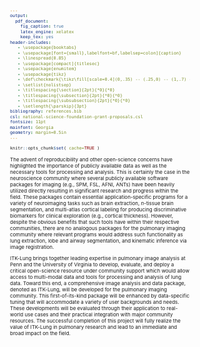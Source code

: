 ```yaml
---
output:
  pdf_document:
    fig_caption: true
    latex_engine: xelatex
    keep_tex: yes
header-includes:
   - \usepackage{booktabs}
   - \usepackage[font={small},labelfont=bf,labelsep=colon]{caption}
   - \linespread{0.85}
   - \usepackage[compact]{titlesec}
   - \usepackage{enumitem}
   - \usepackage{tikz}
   - \def\checkmark{\tikz\fill[scale=0.4](0,.35) -- (.25,0) -- (1,.7) -- (.25,.15) -- cycle;}
   - \setlist{nolistsep}
   - \titlespacing{\section}{2pt}{*0}{*0}
   - \titlespacing{\subsection}{2pt}{*0}{*0}
   - \titlespacing{\subsubsection}{2pt}{*0}{*0}
   - \setlength{\parskip}{3pt}
bibliography: references.bib
csl: national-science-foundation-grant-proposals.csl
fontsize: 11pt
mainfont: Georgia
geometry: margin=0.5in
---
```


<!--
   - \setlength{\parskip}{3pt}
   - \setlength{\topsep}{0pt}
   - \setlength{\partopsep}{0pt}
   - \setlength{\itemsep}{0pt}
   - \setlength{\floatsep}{0pt}
   - \setlength{\intextsep}{2pt}
   - \setlength{\abovecaptionskip}{2pt}
   - \setlength{\belowcaptionskip}{0pt}
-->


<style type="text/css">
body,
code.bash{
  font-size: 8px;
}
pre {
  font-size: 8px
}
</style>

<!-- https://grants.nih.gov/grants/ElectronicReceipt/pdf_guidelines.htm -->


```r
knitr::opts_chunk$set( cache=TRUE )
```

\pagenumbering{gobble}

\begin{center}
{\bf Summary}
\end{center}

The advent of reproducibility and other open-science concerns have highlighted the importance of publicly available data as well as the necessary tools for processing and analysis. This is certainly the case in the neuroscience community where several publicly available software packages for imaging (e.g., SPM, FSL, AFNI, ANTs) have been heavily utilized directly resulting in significant research and progress within the field.  These packages contain essential application-specific programs for a variety of neuroimaging tasks such as brain extraction, $n$-tissue brain segmentation, and multi-atlas cortical labeling for producing discriminative biomarkers for clinical exploration (e.g., cortical thickness).  However, despite the obvious benefits that such tools have within their respective communities, there are no analogous packages for the pulmonary imaging community where relevant programs would address such functionality as lung extraction, lobe and airway segmentation, and kinematic inference via image registration.

ITK-Lung brings together leading expertise in pulmonary image analysis at Penn and the University of Virginia to develop, evaluate, and deploy a critical open-science resource under community support which would allow access to multi-modal data and tools for processing and analysis of lung data. Toward this end, a comprehensive image analysis and data package, denoted as ITK-Lung, will be developed for the pulmonary imaging community.  This first-of-its-kind package will be enhanced by data-specific tuning that will accommodate a variety of user backgrounds and needs. These developments will be evaluated through their application to real-world use cases and their practical integration with major community resources. The successful completion of this project will fully realize the value of ITK-Lung in pulmonary research and lead to an immediate and broad impact on the field.
